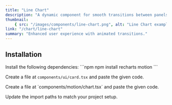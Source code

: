 ```yaml
---
title: "Line Chart"
description: "A dynamic component for smooth transitions between panels."
thumbnail:
    { src: "/images/components/line-chart.png", alt: "Line Chart example" }
link: "/chart/line-chart"
summary: "Enhanced user experience with animated transitions."
---
```


<ComponentPreview name="line-chart-demo" />

## Installation

<Steps>
<Step>
Install the following dependencies:
</Step>
```npm
npm install recharts motion
```

<Step>Create a file at `components/ui/card.tsx` and paste the given code.</Step>

<CollapsibleSource name="card" />

<Step>
    Create a file at `components/motion/chart.tsx` and paste the given code.
</Step>

<CollapsibleSource name="chart" />

<Step>Update the import paths to match your project setup.</Step>

</Steps>
